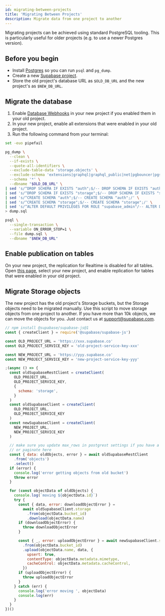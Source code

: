 ```yaml
---
id: migrating-between-projects
title: 'Migrating Between Projects'
description: Migrate data from one project to another
---
```


Migrating projects can be achieved using standard PostgreSQL tooling. This is particularly useful for older projects (e.g. to use a newer Postgres version).

## Before you begin

- Install [Postgres](https://www.postgresql.org/download/) so you can run `psql` and `pg_dump`.
- Create a new [Supabase project](https://app.supabase.com).
- Store the old project's database URL as `$OLD_DB_URL` and the new project's as `$NEW_DB_URL`.

## Migrate the database

1. Enable [Database Webhooks](https://app.supabase.com/project/_/database/hooks) in your new project if you enabled them in your old project.
2. In your new project, enable all extensions that were enabled in your old project.
3. Run the following command from your terminal:

```sh
set -euo pipefail

pg_dump \
  --clean \
  --if-exists \
  --quote-all-identifiers \
  --exclude-table-data 'storage.objects' \
  --exclude-schema 'extensions|graphql|graphql_public|net|pgbouncer|pgsodium|pgsodium_masks|realtime|supabase_functions|pg_toast|pg_catalog|information_schema' \
  --schema '*' \
  --dbname "$OLD_DB_URL" \
| sed 's/^DROP SCHEMA IF EXISTS "auth";$/-- DROP SCHEMA IF EXISTS "auth";/' \
| sed 's/^DROP SCHEMA IF EXISTS "storage";$/-- DROP SCHEMA IF EXISTS "storage";/' \
| sed 's/^CREATE SCHEMA "auth";$/-- CREATE SCHEMA "auth";/' \
| sed 's/^CREATE SCHEMA "storage";$/-- CREATE SCHEMA "storage";/' \
| sed 's/^ALTER DEFAULT PRIVILEGES FOR ROLE "supabase_admin"/-- ALTER DEFAULT PRIVILEGES FOR ROLE "supabase_admin"/' \
> dump.sql

psql \
  --single-transaction \
  --variable ON_ERROR_STOP=1 \
  --file dump.sql \
  --dbname "$NEW_DB_URL"
```

## Enable publication on tables

On your new project, the replication for Realtime is disabled for all tables. Open [this page](https://app.supabase.com/project/_/database/replication), select your new project, and enable replication for tables that were enabled in your old project.

## Migrate Storage objects

The new project has the old project's Storage buckets, but the Storage objects need to be migrated manually. Use this script to move storage objects from one project to another. If you have more than 10k objects, we can move the objects for you. Just contact us at [support@supabase.com](mailto:support@supabase.com).

```js
// npm install @supabase/supabase-js@1
const { createClient } = require('@supabase/supabase-js')

const OLD_PROJECT_URL = 'https://xxx.supabase.co'
const OLD_PROJECT_SERVICE_KEY = 'old-project-service-key-xxx'

const NEW_PROJECT_URL = 'https://yyy.supabase.co'
const NEW_PROJECT_SERVICE_KEY = 'new-project-service-key-yyy'

;(async () => {
  const oldSupabaseRestClient = createClient(
    OLD_PROJECT_URL,
    OLD_PROJECT_SERVICE_KEY,
    {
      schema: 'storage',
    }
  )
  const oldSupabaseClient = createClient(
    OLD_PROJECT_URL,
    OLD_PROJECT_SERVICE_KEY
  )
  const newSupabaseClient = createClient(
    NEW_PROJECT_URL,
    NEW_PROJECT_SERVICE_KEY
  )

  // make sure you update max_rows in postgrest settings if you have a lot of objects
  // or paginate here
  const { data: oldObjects, error } = await oldSupabaseRestClient
    .from('objects')
    .select()
  if (error) {
    console.log('error getting objects from old bucket')
    throw error
  }

  for (const objectData of oldObjects) {
    console.log(`moving ${objectData.id}`)
    try {
      const { data, error: downloadObjectError } =
        await oldSupabaseClient.storage
          .from(objectData.bucket_id)
          .download(objectData.name)
      if (downloadObjectError) {
        throw downloadObjectError
      }

      const { _, error: uploadObjectError } = await newSupabaseClient.storage
        .from(objectData.bucket_id)
        .upload(objectData.name, data, {
          upsert: true,
          contentType: objectData.metadata.mimetype,
          cacheControl: objectData.metadata.cacheControl,
        })
      if (uploadObjectError) {
        throw uploadObjectError
      }
    } catch (err) {
      console.log('error moving ', objectData)
      console.log(err)
    }
  }
})()
```
